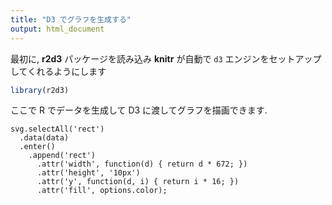 ```yaml
---
title: "D3 でグラフを生成する"
output: html_document
---
```


最初に, **r2d3** パッケージを読み込み **knitr** が自動で
`d3` エンジンをセットアップしてくれるようにします

```r
library(r2d3)
```

ここで R でデータを生成して D3 に渡してグラフを描画できます.

```d3
svg.selectAll('rect')
  .data(data)
  .enter()
    .append('rect')
      .attr('width', function(d) { return d * 672; })
      .attr('height', '10px')
      .attr('y', function(d, i) { return i * 16; })
      .attr('fill', options.color);
```
